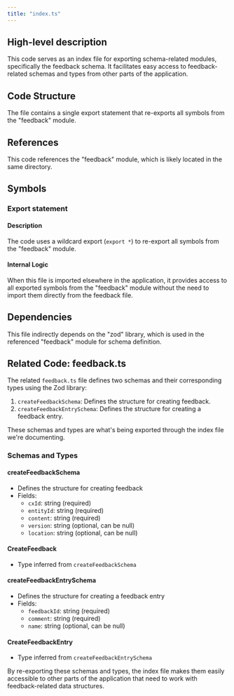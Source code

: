 ```yaml
---
title: "index.ts"
---
```


## High-level description
This code serves as an index file for exporting schema-related modules, specifically the feedback schema. It facilitates easy access to feedback-related schemas and types from other parts of the application.

## Code Structure
The file contains a single export statement that re-exports all symbols from the "feedback" module.

## References
This code references the "feedback" module, which is likely located in the same directory.

## Symbols

### Export statement
#### Description
The code uses a wildcard export (`export *`) to re-export all symbols from the "feedback" module.

#### Internal Logic
When this file is imported elsewhere in the application, it provides access to all exported symbols from the "feedback" module without the need to import them directly from the feedback file.

## Dependencies
This file indirectly depends on the "zod" library, which is used in the referenced "feedback" module for schema definition.

## Related Code: feedback.ts

The related `feedback.ts` file defines two schemas and their corresponding types using the Zod library:

1. `createFeedbackSchema`: Defines the structure for creating feedback.
2. `createFeedbackEntrySchema`: Defines the structure for creating a feedback entry.

These schemas and types are what's being exported through the index file we're documenting.

### Schemas and Types

#### createFeedbackSchema
- Defines the structure for creating feedback
- Fields:
  - `cxId`: string (required)
  - `entityId`: string (required)
  - `content`: string (required)
  - `version`: string (optional, can be null)
  - `location`: string (optional, can be null)

#### CreateFeedback
- Type inferred from `createFeedbackSchema`

#### createFeedbackEntrySchema
- Defines the structure for creating a feedback entry
- Fields:
  - `feedbackId`: string (required)
  - `comment`: string (required)
  - `name`: string (optional, can be null)

#### CreateFeedbackEntry
- Type inferred from `createFeedbackEntrySchema`

By re-exporting these schemas and types, the index file makes them easily accessible to other parts of the application that need to work with feedback-related data structures.